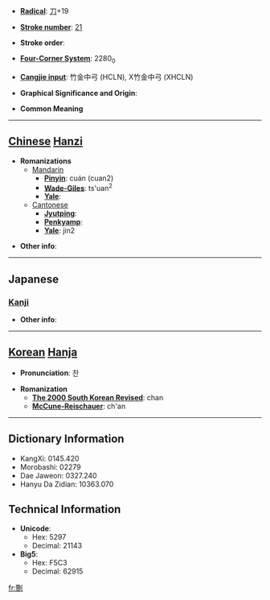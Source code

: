 * '''[[Wiktionary:Chinese radical index| Radical]]''': [[Wiktionary:Chinese radical index 刀|刀]]+19

* '''[[Wiktionary:Chinese total strokes index|Stroke number]]''': [[Wiktionary:Chinese total strokes index 21|21]]

* '''Stroke order''': 

* '''[[Wiktionary:Chinese four corner index|Four-Corner System]]''': 2280<sub>0</sub>

* '''[[Wiktionary:Chinese Cangjie index|Cangjie input]]''': 竹金中弓 (HCLN), X竹金中弓 (XHCLN)

* '''Graphical Significance and Origin''': 

* '''Common Meaning'''

----

== [[Chinese]] [[Hanzi]] ==

* '''Romanizations'''
** [[Mandarin]]
*** '''[[Pinyin]]''': cuán (cuan2)
*** '''[[Wade-Giles]]''': ts'uan<sup>2</sup>
*** '''[[Yale]]''': 
**[[Cantonese]]
***'''[[Jyutping]]''':
***'''[[Penkyamp]]''': 
***'''[[Yale]]''': jin2

* '''Other info''': 

----

==Japanese==
===[[Kanji]]===
{{kanji|on readings=[[さん]] (san), [[ざん]] (zan), [[せん]] (sen)|kun readings=[[へりす]] (herisu), [[きる]] (kiru)}}

* '''Other info''':  

----

== [[Korean]] [[Hanja]] ==

* '''Pronunciation''': 찬

* '''Romanization'''
** '''[[The 2000 South Korean Revised Romanization|The 2000 South Korean Revised]]''': chan
** '''[[McCune-Reischauer]]''': ch'an

----

== Dictionary Information ==

* KangXi: 0145.420
* Morobashi: 02279
* Dae Jaweon: 0327.240
* Hanyu Da Zidian: 10363.070

== Technical Information ==

* '''Unicode''':
** Hex: 5297
** Decimal: 21143
* '''Big5''':
** Hex: F5C3
** Decimal: 62915

[[fr:劗]]